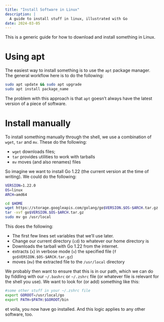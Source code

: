 ```yaml
---
title: "Install Software in Linux"
description: |
  A guide to install stuff in linux, illustrated with Go
date: 2024-03-05
---
```


This is a generic guide for how to download and install something in Linux.

# Using apt

The easiest way to install something is to use the `apt` package manager. The general workflow here is to do the following:

```bash
sudo apt update && sudo apt upgrade
sudo apt install package_name
```

The problem with this approach is that `apt` goesn't always have the latest version of a piece of software.

# Install manually

To install something manually through the shell, we use a combination of `wget`, `tar` and `mv`. These do the following:

- `wget` downloads files;
- `tar` provides utilities to work with tarballs
- `mv` moves (and also renames) files

So imagine we want to install Go 1.22 (the current version at the time of writing). We could do the following:

```bash
VERSION=1.22.0
OS=linux
ARCH=amd64

cd $HOME
wget https://storage.googleapis.com/golang/go$VERSION.$OS-$ARCH.tar.gz
tar -xvf go$VERSION.$OS-$ARCH.tar.gz
sudo mv go /usr/local
```

This does the following:

- The first few lines set variables that we'll use later.
- Change our current directory (`cd`) to whatever our home directory is
- Downloads the tarball with Go 1.22 from the internet.
- extracts (`x`) in verbose mode (`v`) the specified file (`f go$VERSION.$OS-$ARCH.tar.gz`)
- moves (`mv`) the extracted file to the `/usr/local` directory

We probably then want to ensure that this is in our path, which we can do by fiddling with our `~/.bashrc` or `~/.zshrc` file (or whatever file is relevant for the shell you use). We want to look for (or add) something like this:

```bash
#some other stuff in your ~/.zshrc file
export GOROOT=/usr/local/go 
export PATH=$PATH:$GOROOT/bin
```

et voila, you now have go installed. And this logic applies to any other software, too.